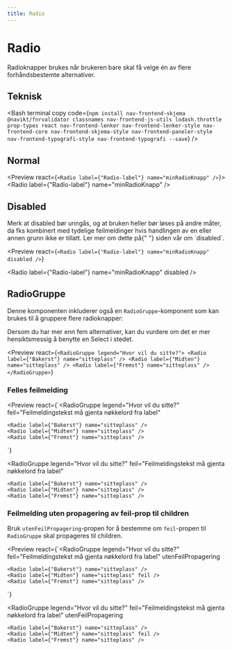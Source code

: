```yaml
---
title: Radio
---
```


# Radio

Radioknapper brukes når brukeren bare skal få velge én av flere forhåndsbestemte alternativer.

<TableOfContents />

## Teknisk

<Bash
  terminal
  copy
  code={`npm install nav-frontend-skjema @navikt/fnrvalidator classnames nav-frontend-js-utils lodash.throttle prop-types react nav-frontend-lenker nav-frontend-lenker-style nav-frontend-core nav-frontend-skjema-style nav-frontend-paneler-style nav-frontend-typografi-style nav-frontend-typografi --save`}
/>

<Npm packName="nav-frontend-skjema" imports="Radio" />

## Normal

<Preview react={`<Radio label={"Radio-label"} name="minRadioKnapp" />`}>
  <Radio label={"Radio-label"} name="minRadioKnapp" />
</Preview>

## Disabled

<Alert variant="warning">
  Merk at disabled bør unngås, og at bruken heller bør løses på andre måter, da
  fks kombinert med tydelige feilmeldinger hvis handlingen av en eller annen
  grunn ikke er tillatt. Ler mer om dette på{" "}
  <Link href="/accessibility/disabled">siden vår om `disabled`</Link>.
</Alert>

<Preview
  react={`<Radio label={"Radio-label"} name="minRadioKnapp" disabled />`}
>
  <Radio label={"Radio-label"} name="minRadioKnapp" disabled />
</Preview>

## RadioGruppe

Denne komponenten inkluderer også en `RadioGruppe`-komponent som kan brukes til å gruppere flere radioknapper:

<Alert variant="info">
  Dersom du har mer enn fem alternativer, kan du vurdere om det er mer
  hensiktsmessig å benytte en <Link href="/components/select">Select</Link> i
  stedet.
</Alert>

<Preview
  react={`<RadioGruppe legend="Hvor vil du sitte?">
    <Radio label={"Bakerst"} name="sitteplass" />
    <Radio label={"Midten"} name="sitteplass" />
    <Radio label={"Fremst"} name="sitteplass" />
  </RadioGruppe>`}
>
  <RadioGruppe legend="Hvor vil du sitte?">
    <Radio label={"Bakerst"} name="sitteplass" />
    <Radio label={"Midten"} name="sitteplass" />
    <Radio label={"Fremst"} name="sitteplass" />
  </RadioGruppe>
</Preview>

### Felles feilmelding

<Preview
  react={`<RadioGruppe
    legend="Hvor vil du sitte?"
    feil="Feilmeldingstekst må gjenta nøkkelord fra label"
  >
    <Radio label={"Bakerst"} name="sitteplass" />
    <Radio label={"Midten"} name="sitteplass" />
    <Radio label={"Fremst"} name="sitteplass" />
  </RadioGruppe>`}
>
  <RadioGruppe
    legend="Hvor vil du sitte?"
    feil="Feilmeldingstekst må gjenta nøkkelord fra label"
  >
    <Radio label={"Bakerst"} name="sitteplass" />
    <Radio label={"Midten"} name="sitteplass" />
    <Radio label={"Fremst"} name="sitteplass" />
  </RadioGruppe>
</Preview>

### Feilmelding uten propagering av feil-prop til children

Bruk `utenFeilPropagering`-propen for å bestemme om `feil`-propen til `RadioGruppe` skal propageres til children.

<Preview
  react={`<RadioGruppe
    legend="Hvor vil du sitte?"
    feil="Feilmeldingstekst må gjenta nøkkelord fra label"
    utenFeilPropagering
  >
    <Radio label={"Bakerst"} name="sitteplass" />
    <Radio label={"Midten"} name="sitteplass" feil />
    <Radio label={"Fremst"} name="sitteplass" />
  </RadioGruppe>`}
>
  <RadioGruppe
    legend="Hvor vil du sitte?"
    feil="Feilmeldingstekst må gjenta nøkkelord fra label"
    utenFeilPropagering
  >
    <Radio label={"Bakerst"} name="sitteplass" />
    <Radio label={"Midten"} name="sitteplass" feil />
    <Radio label={"Fremst"} name="sitteplass" />
  </RadioGruppe>
</Preview>
